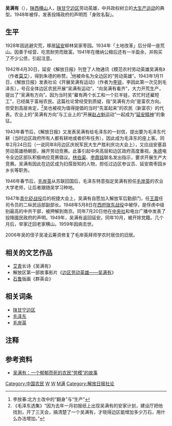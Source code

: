 '''吴满有'''（{{bd|1893年||1959年||catIdx=W}}），[[陕西省|陕西]][[横山县|横山]]人，[[陕甘宁边区|陕甘宁边区]]劳动英雄，中共政权树立的[[大生产运动|大生产运动]]的典型。1948年被俘，发表投降政府的声明而「身败名裂」。

==生平==
1928年因逃避灾荒，移居[[延安|延安]]柳林吴家枣园。1934年「土地改革」后分得一座荒山。因善于经营、吃苦耐劳而致富。1941年在缴纳公粮后还有一半盈余，并购买了不少公债，引起注意。

1942年4月30日，延安《解放日报》刊登了人物通讯《模范农村劳动英雄吴满有》（作者[[莫艾|莫艾]]），得到朱德的称赞。<ref>李放春:北方土改中的“翻身”与“生产”</ref>他被命名为全边区的“劳动英雄”。1943年1月11日，《解放日报》发表社论《开展吴满有运动》（作者为[[李锐_(1917年)|李锐]]，李因此第一次见到毛泽东），号召全体边区农民开展“吴满有运动”，“向吴满有看齐”，大力开荒生产，提出了“吴满有方向”。因为当时吴“雇有两个长工和一个拦羊娃，农忙时还雇短工”，已经属于富裕农民。这篇社论曾经受到质疑，指“吴满有方向”是富农方向。但受到高层肯定，<ref>《毛泽东选集》“因为去年一月初报纸上出现吴满有的安家计划，建设厅把他找到，开了三天会，搞清楚了一个吴满有，才晓得边区能增加多少万石，用什么办法增加。”</ref>吴也被视为值得提倡的当时“先富起来”的农民（新富农）的代表。农业上的“吴满有方向”与工业上的“开展[[赵占魁|赵占魁]]运动”一起成为“[[延安精神|延安精神]]”的象征。

1943年春节后，《解放日报》又发表吴满有给毛泽东的一封信，提出要为毛泽东代耕（当时边区政府所有人都有耕地或者织布任务），因此成为毛泽东的座上客。同年2月24日后（一说同年8月边区庆祝军民大生产胜利庆功大会上），又应战安塞县劳动英雄杨朝臣，展开劳动竞赛。此事引起中央高层和边区政府高度重视。[[朱德|朱德]]电令全边区部队积极响应竞赛倡议。[[林伯渠|林伯渠]]、[[李鼎铭|李鼎铭]]联名发出指示，要求开展生产大竞赛。吴满有因此在边区成为妇孺皆知的人物，担任过边区参议员、延安南枣园乡乡长等职务。

1946年春节后，[[毛岸英|毛岸英]]从苏联回国后，毛泽东特意指定吴满有担任[[毛岸英|毛岸英]]的农业大学老师，让后者跟随吴学习种地。

1947年[[青化砭战役|青化砭战役]]后的祝捷大会上，吴满有自愿加入解放军后勤部门，任[[王震|王震]]任司令员的二纵民运部副部长。1948年5月8日在[[西府陇东战役|西府陇东战役]]中被俘，是俘虏中级别最高的中共干部，被押解到南京。同年7月20日他在[[中央社|中央社]]和电台广播中发表了投降國民政府的声明。1949年，吴满有返回延安。同年10月，被开除党籍。几个月后，举家迁回老家横山。1959年因病去世。

2006年吴的侄子吴凌云筹资修复了毛岸英拜师学农时居住的旧居。

==相关的文艺作品==
* [[艾青|艾青]]长诗《吴满有》
* 解放区第一部故事影片《[[边区劳动英雄——吴满有|边区劳动英雄——吴满有]]》
* [[石鲁|石鲁]]版画《群英会》

== 相关词条 ==
* [[陕甘宁边区|陕甘宁边区]]
* [[毛泽东|毛泽东]]
* [[毛岸英|毛岸英]]

== 注释 ==
{{reflist|2}}

==参考资料==
*[http://ditudefaxian.bokee.com/1380068.html 吴满有：一个郁郁而死的农民“劳模”的故事]{{Wayback|url=http://ditudefaxian.bokee.com/1380068.html |date=20160930023518 }}

[[Category:中国农民|Category:中国农民]]
[[Category:被开除中国共产党党籍者|W]]
[[Category:横山人|W]]
[[Category:吴姓|M满]]
[[Category:解放日报社论|Category:解放日报社论]]